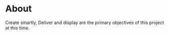 # About

Create smartly, Deliver and display are the primary objectives of this project at this time.
